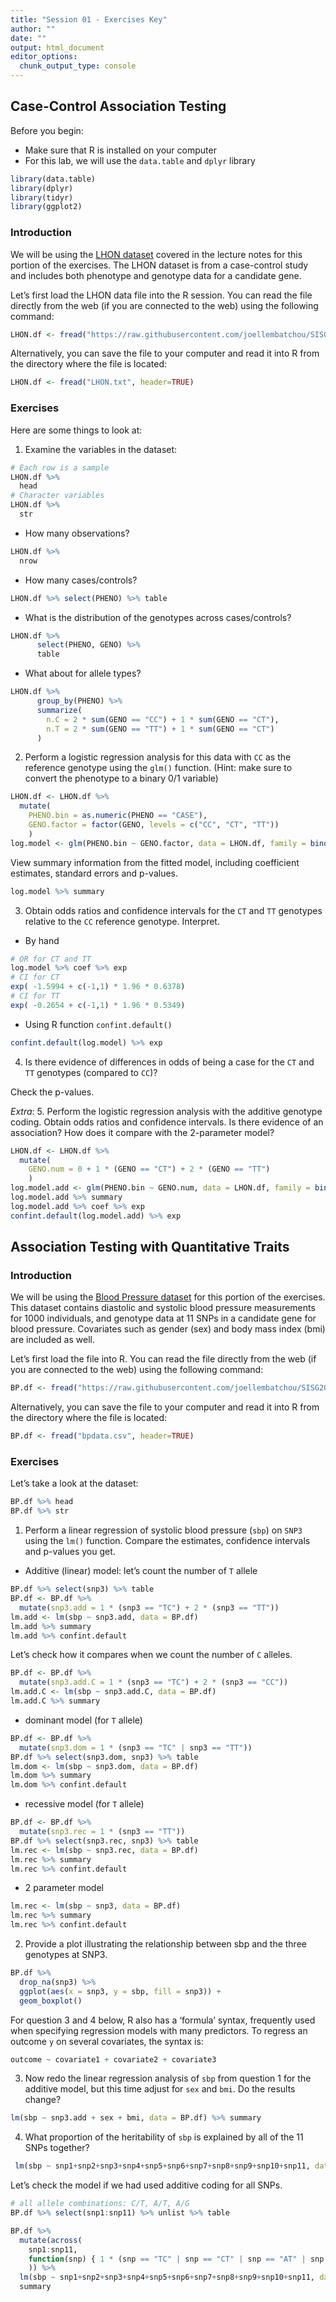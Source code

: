 ```yaml
---
title: "Session 01 - Exercises Key"
author: ""
date: ""
output: html_document
editor_options:
  chunk_output_type: console
---
```


## Case-Control Association Testing

Before you begin:

* Make sure that R is installed on your computer
* For this lab, we will use the `data.table` and `dplyr` library
```r
library(data.table)
library(dplyr)
library(tidyr)
library(ggplot2)
```

### Introduction
We will be using the [LHON dataset](https://raw.githubusercontent.com/joellembatchou/SISG2023_Association_Mapping/master/data/LHON.txt) covered in the lecture notes for this portion of the exercises.
The LHON dataset is from a case-control study and includes both phenotype and genotype data for a candidate gene.

Let's first load the LHON data file into the R session. You can read the file directly from the web (if you are connected to the web) using the following command:
```r
LHON.df <- fread("https://raw.githubusercontent.com/joellembatchou/SISG2023_Association_Mapping/master/data/LHON.txt", header=TRUE)
```

Alternatively, you can save the file to your computer and read it into R from the directory where the file is located:
```r
LHON.df <- fread("LHON.txt", header=TRUE)
```

### Exercises
Here are some things to look at:

1. Examine the variables in the dataset:
```r
# Each row is a sample
LHON.df %>% 
  head
# Character variables
LHON.df %>% 
  str
```
  * How many observations? 
```r
LHON.df %>% 
  nrow
```
  * How many cases/controls?
  ```r
LHON.df %>% select(PHENO) %>% table
```
  * What is the distribution of the genotypes across cases/controls?
```r
LHON.df %>% 
      select(PHENO, GENO) %>% 
      table
```
  * What about for allele types?
```r
LHON.df %>% 
      group_by(PHENO) %>% 
      summarize(
        n.C = 2 * sum(GENO == "CC") + 1 * sum(GENO == "CT"),
        n.T = 2 * sum(GENO == "TT") + 1 * sum(GENO == "CT")
      )
```  

2. Perform a logistic regression analysis for this data with `CC` as the reference genotype using the `glm()` function. 
(Hint: make sure to convert the phenotype to a binary 0/1 variable)
```r
LHON.df <- LHON.df %>% 
  mutate(
    PHENO.bin = as.numeric(PHENO == "CASE"),
    GENO.factor = factor(GENO, levels = c("CC", "CT", "TT"))
    )
log.model <- glm(PHENO.bin ~ GENO.factor, data = LHON.df, family = binomial(link = "logit")) 
```
View summary information from the fitted model, including coefficient estimates, standard errors and p-values.
```r
log.model %>% summary
```
3. Obtain odds ratios and confidence intervals for the `CT` and `TT` genotypes relative to the `CC` reference genotype. Interpret.

* By hand
```r
# OR for CT and TT
log.model %>% coef %>% exp
# CI for CT
exp( -1.5994 + c(-1,1) * 1.96 * 0.6378)
# CI for TT
exp( -0.2654 + c(-1,1) * 1.96 * 0.5349)
```
* Using R function `confint.default()`
```r
confint.default(log.model) %>% exp
```


4. Is there evidence of differences in odds of being a case for the `CT` and `TT` genotypes (compared to `CC`)?

Check the p-values.

*Extra*: 5. Perform the logistic regression analysis with the additive genotype coding. Obtain odds ratios and confidence intervals. Is there evidence of an association? How does it compare with the 2-parameter model?

```r
LHON.df <- LHON.df %>% 
  mutate(
    GENO.num = 0 + 1 * (GENO == "CT") + 2 * (GENO == "TT")
    )
log.model.add <- glm(PHENO.bin ~ GENO.num, data = LHON.df, family = binomial(link = "logit")) 
log.model.add %>% summary
log.model.add %>% coef %>% exp
confint.default(log.model.add) %>% exp
```

## Association Testing with Quantitative Traits

### Introduction
We will be using the [Blood Pressure dataset](https://raw.githubusercontent.com/joellembatchou/SISG2023_Association_Mapping/master/data/bpdata.csv) for this portion of the exercises.
This dataset contains diastolic and systolic blood pressure measurements for 1000 individuals, and genotype data at 11 SNPs in a candidate gene for blood pressure. Covariates such as gender (sex) and body mass index (bmi) are included as well.

Let's first load the file into R. You can read the file directly from the web (if you are connected to the web) using the following command:
```r
BP.df <- fread("https://raw.githubusercontent.com/joellembatchou/SISG2023_Association_Mapping/master/data/bpdata.csv", header=TRUE)
```

Alternatively, you can save the file to your computer and read it into R from the directory where the file is located:
```r
BP.df <- fread("bpdata.csv", header=TRUE)
```

### Exercises
Let's take a look at the dataset:
```r
BP.df %>% head
BP.df %>% str
```

1. Perform a linear regression of systolic blood pressure (`sbp`) on `SNP3` using the `lm()` function.
Compare the estimates, confidence intervals and p-values you get.

* Additive (linear) model:
let's count the number of `T` allele
```r
BP.df %>% select(snp3) %>% table
BP.df <- BP.df %>%
  mutate(snp3.add = 1 * (snp3 == "TC") + 2 * (snp3 == "TT"))
lm.add <- lm(sbp ~ snp3.add, data = BP.df) 
lm.add %>% summary
lm.add %>% confint.default
```
Let's check how it compares when we count the number of `C` alleles.
```r
BP.df <- BP.df %>%
  mutate(snp3.add.C = 1 * (snp3 == "TC") + 2 * (snp3 == "CC"))
lm.add.C <- lm(sbp ~ snp3.add.C, data = BP.df) 
lm.add.C %>% summary
```
* dominant model (for `T` allele)
```r
BP.df <- BP.df %>%
  mutate(snp3.dom = 1 * (snp3 == "TC" | snp3 == "TT"))
BP.df %>% select(snp3.dom, snp3) %>% table
lm.dom <- lm(sbp ~ snp3.dom, data = BP.df) 
lm.dom %>% summary
lm.dom %>% confint.default
```

* recessive model (for `T` allele)
```r
BP.df <- BP.df %>%
  mutate(snp3.rec = 1 * (snp3 == "TT"))
BP.df %>% select(snp3.rec, snp3) %>% table
lm.rec <- lm(sbp ~ snp3.rec, data = BP.df) 
lm.rec %>% summary
lm.rec %>% confint.default
```
* 2 parameter model
```r
lm.rec <- lm(sbp ~ snp3, data = BP.df) 
lm.rec %>% summary
lm.rec %>% confint.default
```


2. Provide a plot illustrating the relationship between sbp and the three genotypes at SNP3.
```r
BP.df %>%
  drop_na(snp3) %>%
  ggplot(aes(x = snp3, y = sbp, fill = snp3)) +
  geom_boxplot()
```


For question 3 and 4 below, R also has a 'formula' syntax, frequently used when specifying regression models with many predictors. To regress an outcome `y` on several covariates, the syntax is:

```r
outcome ~ covariate1 + covariate2 + covariate3
```

3. Now redo the linear regression analysis of `sbp` from question 1 for the additive model, but this time adjust for `sex` and `bmi`. Do the results change?
```r
lm(sbp ~ snp3.add + sex + bmi, data = BP.df) %>% summary
```

4. What proportion of the heritability of `sbp` is explained by all of the 11 SNPs together?
```r
 lm(sbp ~ snp1+snp2+snp3+snp4+snp5+snp6+snp7+snp8+snp9+snp10+snp11, data = BP.df) %>% summary
```
Let's check the model if we had used additive coding for all SNPs.
```r
# all allele combinations: C/T, A/T, A/G
BP.df %>% select(snp1:snp11) %>% unlist %>% table
```

```r
BP.df %>%
  mutate(across(
    snp1:snp11, 
    function(snp) { 1 * (snp == "TC" | snp == "CT" | snp == "AT" | snp == "AG") + 2 * (snp == "TT" | snp == "GG")}
    )) %>%
  lm(sbp ~ snp1+snp2+snp3+snp4+snp5+snp6+snp7+snp8+snp9+snp10+snp11, data = .) %>% 
  summary
```